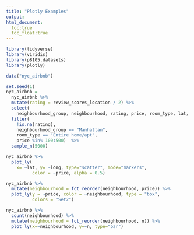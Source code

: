 ```yaml
---
title: "Plotly Examples"
output: 
html_document:
  toc:true
  toc_float:true
---
```


```r
library(tidyverse)
library(viridis)
library(p8105.datasets)
library(plotly)
```

```r
data("nyc_airbnb")
```

```r
set.seed(1)
nyc_airbnb = 
  nyc_airbnb %>% 
  mutate(rating = review_scores_location / 2) %>%
  select(
    neighbourhood_group, neighbourhood, rating, price, room_type, lat, long) %>%
  filter(
    !is.na(rating), 
    neighbourhood_group == "Manhattan",
    room_type == "Entire home/apt",
    price %in% 100:500)  %>% 
  sample_n(5000)
```

```r
nyc_airbnb %>% 
  plot_ly(
    x= ~lat, y= ~long, type="scatter", mode="markers",
          color = ~price, alpha = 0.5)
```
```r
nyc_airbnb %>% 
  mutate(neighbourhood = fct_reorder(neighbourhood, price)) %>% 
  plot_ly(y = ~price, color = ~neighbourhood, type = "box",
          colors = "Set2")
```
```r
nyc_airbnb %>% 
  count(neighbourhood) %>% 
  mutate(neighbourhood = fct_reorder(neighbourhood, n)) %>% 
  plot_ly(x=~neighbourhood, y=~n, type="bar")
```

